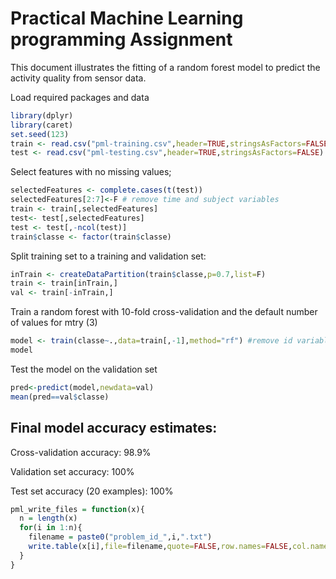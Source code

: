 # Practical Machine Learning programming Assignment

This document illustrates the fitting of a random forest model to predict the activity quality from sensor data. 

Load required packages and data
```r
library(dplyr)
library(caret)
set.seed(123)
train <- read.csv("pml-training.csv",header=TRUE,stringsAsFactors=FALSE)
test <- read.csv("pml-testing.csv",header=TRUE,stringsAsFactors=FALSE)

```

Select features with no missing values;
```r
selectedFeatures <- complete.cases(t(test))
selectedFeatures[2:7]<-F # remove time and subject variables
train <- train[,selectedFeatures]
test<- test[,selectedFeatures]
test <- test[,-ncol(test)]
train$classe <- factor(train$classe)
```

Split training set to a training and validation set:
```r
inTrain <- createDataPartition(train$classe,p=0.7,list=F)
train <- train[inTrain,]
val <- train[-inTrain,]
```

Train a random forest with 10-fold cross-validation and the default number of values for mtry (3)
```r
model <- train(classe~.,data=train[,-1],method="rf") #remove id variable from train set
model
```

Test the model on the validation set
```r
pred<-predict(model,newdata=val)
mean(pred==val$classe)
```

## Final model accuracy estimates: 

Cross-validation accuracy: 98.9%

Validation set accuracy: 100%

Test set accuracy (20 examples): 100%

```r
pml_write_files = function(x){
  n = length(x)
  for(i in 1:n){
    filename = paste0("problem_id_",i,".txt")
    write.table(x[i],file=filename,quote=FALSE,row.names=FALSE,col.names=FALSE)
  }
}
```


